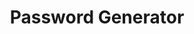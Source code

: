 ---
title: "Password Generator"
publishedAt: "11-11-2022"
active: false
description: "A Github Page Website for password generating, this is made for fun."
image: "/img/content/project/web-development/password-generator.png"
links:
  github: "https://github.com/Anthony01M/password-gen"
  website: "https://anthony01m.github.io/password-gen/"
tags: "web development, password generator, github pages, password, secure, security, html, css, javascript"
---